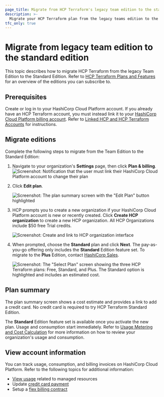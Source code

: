 ```yaml
---
page_title: Migrate from HCP Terraform's legacy team edition to the standard edition
description: >-
  Migrate your HCP Terraform plan from the legacy teams edition to the standard edition.
tfc_only: true
---
```


# Migrate from legacy team edition to the standard edition

This topic describes how to migrate HCP Terraform from the legacy Team Edition to the Standard Edition. Refer to [HCP Terraform Plans and Features](/terraform/cloud-docs/overview) for an overview of the editions you can subscribe to. 

## Prerequisites

Create or log in to your HashiCorp Cloud Platform account. If you already have an HCP Terraform account, you must instead link it to your [HashiCorp Cloud Platform billing account](/hcp/docs/hcp/admin/billing). Refer to [Linked HCP and HCP Terraform Accounts](/terraform/cloud-docs/users-teams-organizations/users#linked-hcp-and-hcp-terraform-accounts) for instructions.  

## Migrate editions

Complete the following steps to migrate from the Team Edition to the Standard Edition:

1. Navigate to your organization's **Settings** page, then click **Plan & billing**.
    ![Screenshot: Notification that the user must link their HashiCorp Cloud Platform account to change their plan](/img/docs/tfc-pnb-link-hcp.png)

1. Click **Edit plan**.

    ![Screenshot: The plan summary screen with the "Edit Plan" button highlighted](/img/docs/tfc-edit-plan.png)

1. HCP prompts you to create a new organization if your HashiCorp Cloud Platform account is new or recently created. Click **Create HCP organization** to create a new HCP organization. All HCP Organizations include $50 free Trial credits.  

    ![Screenshot: Create and link to HCP organization interface](/img/docs/tfc-create-hcp-org.png)

1. When prompted, choose the **Standard** plan and click **Next**. The pay-as-you-go offering only includes the **Standard** Edition feature set. To migrate to the **Plus** Edition, contact [HashiCorp Sales](https://www.hashicorp.com/contact-sales).

    ![Screenshot: The "Select Plan" screen showing the three HCP Terraform plans: Free, Standard, and Plus. The Standard option is highlighted and includes an estimated cost.](/img/docs/tfc-edit-plan-standard.png)

## Plan summary

The plan summary screen shows a cost estimate and provides a link to add a credit card. No credit card is required to try HCP Terraform Standard Edition.

The **Standard** Edition feature set is available once you activate the new plan. Usage and consumption start immediately. Refer to [Usage Metering and Cost Calculation](/hcp/docs/hcp/admin/billing/flex-billing#usage-metering-and-cost-calculation) for more information on how to review your organization's usage and consumption.

## View account information

You can track usage, consumption, and billing invoices on HashiCorp Cloud Platform. Refer to the following topics for additional information:

- [View usage](/hcp/docs/hcp/admin/billing#hcp-usage) related to managed resources
- Update [credit card payment](/hcp/docs/hcp/admin/billing/payment)
- Setup a [flex billing contract](/hcp/docs/hcp/admin/billing/payment#set-up-an-entitlement-or-hashicorp-flextm-billing-contract)
